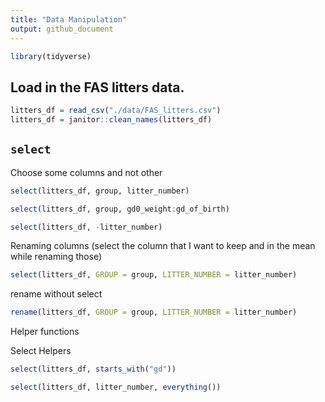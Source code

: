 ```yaml
---
title: "Data Manipulation"
output: github_document
---
```


```r
library(tidyverse)
```

## Load in the FAS litters data.

```r
litters_df = read_csv("./data/FAS_litters.csv")
litters_df = janitor::clean_names(litters_df)
```

## `select`

Choose some columns and not other

```r
select(litters_df, group, litter_number)
```

```r
select(litters_df, group, gd0_weight:gd_of_birth)
```

```r
select(litters_df, -litter_number)
```

Renaming columns
(select the column that I want to keep and in the mean while renaming those)
```r
select(litters_df, GROUP = group, LITTER_NUMBER = litter_number)
```

rename without select
```r
rename(litters_df, GROUP = group, LITTER_NUMBER = litter_number)
```

Helper functions

Select Helpers

```r
select(litters_df, starts_with("gd"))
```

```r
select(litters_df, litter_number, everything())
```







